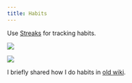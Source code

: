```yaml
---
title: Habits
---
```


Use [Streaks](https://streaksapp.com/) for tracking habits.

![](https://raw.githubusercontent.com/nikitavoloboev/media/main/nikiv/25-sept/habits.png)

![](https://raw.githubusercontent.com/nikitavoloboev/media/main/nikiv/25-sept/habits2.png)

I briefly shared how I do habits in [old wiki](https://wiki.nikiv.dev/focusing/habits).
